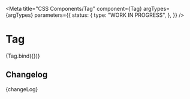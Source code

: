 
<Meta
  title="CSS Components/Tag"
  component={Tag}
  argTypes={argTypes}
  parameters={{
    status: {
      type: "WORK IN PROGRESS",
    },
  }}
/>

# Tag

<Canvas>
  <Story name="Tag" args={defaultArgs}>
    {Tag.bind({})}
  </Story>
</Canvas>

<ArgsTable story="Tag" />

## Changelog

<Description>{changeLog}</Description>
